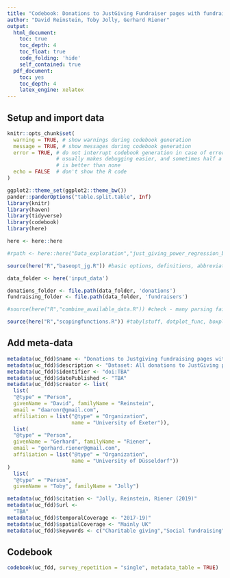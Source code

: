 ```yaml
---
title: "Codebook: Donations to JustGiving Fundraiser pages with fundraiser info; plausibly-completed pages"
author: "David Reinstein, Toby Jolly, Gerhard Riener"
output:
  html_document:
    toc: true
    toc_depth: 4
    toc_float: true
    code_folding: 'hide'
    self_contained: true
  pdf_document:
    toc: yes
    toc_depth: 4
    latex_engine: xelatex
---
```


## Setup and import data 

```r

knitr::opts_chunk$set(
  warning = TRUE, # show warnings during codebook generation
  message = TRUE, # show messages during codebook generation
  error = TRUE, # do not interrupt codebook generation in case of errors,
                # usually makes debugging easier, and sometimes half a codebook
                # is better than none
  echo = FALSE  # don't show the R code
)

ggplot2::theme_set(ggplot2::theme_bw())
pander::panderOptions("table.split.table", Inf)
library(knitr)
library(haven)
library(tidyverse)
library(codebook)
library(here)

here <- here::here

#rpath <- here::here("Data_exploration","just_giving_power_regression_blocking_scoping")

source(here("R","baseopt_jg.R")) #basic options, definitions, abbreviations for functions

data_folder <- here('input_data')

donations_folder <- file.path(data_folder, 'donations')
fundraising_folder <- file.path(data_folder, 'fundraisers')

#source(here("R","combine_available_data.R")) #check - many parsing failures

source(here("R","scopingfunctions.R")) #tabylstuff, dotplot_func, boxplot_func, geom_mean, sidebyside, huxoptions

```

## Add meta-data

```r

metadata(uc_fdd)$name <- "Donations to Justgiving fundraising pages with page info; UK only, pages with positive amounts raised,  plausibly-completed pages"
metadata(uc_fdd)$description <- "Dataset: All donations to JustGiving pages pulled via API from 2017-19 for 'highly effective' charities; reduced to one row per donation, with info on fundraising pages too. UK-based only, pages with positive amounts raised; event date more than 25 weeks ago or expiry date passed"
metadata(uc_fdd)$identifier <- "doi:TBA"
metadata(uc_fdd)$datePublished <- "TBA"
metadata(uc_fdd)$creator <- list(
  list(
  "@type" = "Person",
  givenName = "David", familyName = "Reinstein",
  email = "daaronr@gmail.com",
  affiliation = list("@type" = "Organization",
                     name = "University of Exeter")),
  list(
  "@type" = "Person",
  givenName = "Gerhard", familyName = "Riener",
  email = "gerhard.riener@gmail.com",
  affiliation = list("@type" = "Organization",
                     name = "University of Düsseldorf"))
)
  list(
  "@type" = "Person",
  givenName = "Toby", familyName = "Jolly")

metadata(uc_fdd)$citation <- "Jolly, Reinstein, Riener (2019)"
metadata(uc_fdd)$url <-
  "TBA"
metadata(uc_fdd)$temporalCoverage <- "2017-19)"
metadata(uc_fdd)$spatialCoverage <- "Mainly UK"
metadata(uc_fdd)$keywords <- c("Charitable giving","Social fundraising")

```

## Codebook

```r

codebook(uc_fdd, survey_repetition = "single", metadata_table = TRUE)

```

